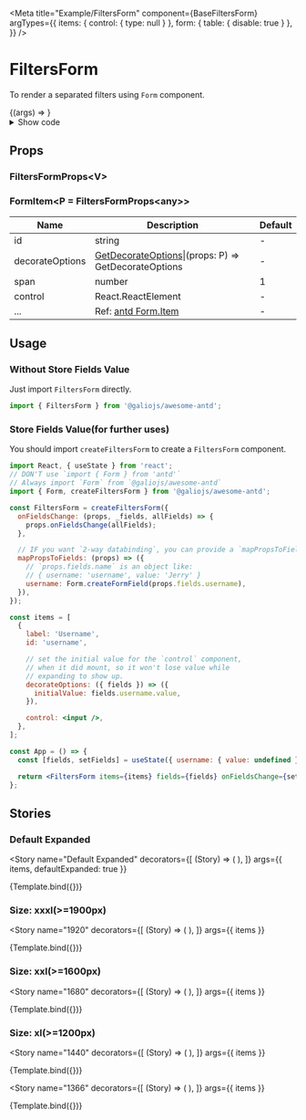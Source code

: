 

<Meta
  title="Example/FiltersForm"
  component={BaseFiltersForm}
  argTypes={{
    items: { control: { type: null } },
    form: { table: { disable: true } },
  }}
/>


# FiltersForm

<Description>To render a separated filters using `Form` component.</Description>

<Canvas withSource="none">
  <Story
    name="Simple"
    argTypes={{
      items: { table: { disable: true } },
      defaultExpanded: { table: { disable: true } },
      onFieldsChange: { type: 'function' },
    }}
  >
    {(args) => <App {...args} />}
  </Story>
</Canvas>

<details>
  <summary>Show code</summary>

<Source language="tsx" code={code} />

</details>

## Props

### FiltersFormProps<V\>

<ArgsTable of={BaseFiltersForm} />

### FormItem<P = FiltersFormProps<any\>\>

| Name | Description | Default |
| --- | --- | --- |
| id | string | - |
| decorateOptions | [GetDecorateOptions](<https://3x.ant.design/components/form/#getFieldDecorator(id,-options)-parameters>)\|(props: P) => GetDecorateOptions | - |
| span | number | 1 |
| control | React.ReactElement | - |
| ... | Ref: [antd Form.Item](https://3x.ant.design/components/form-cn/#Form.Item) | - |

## Usage

### Without Store Fields Value

Just import `FiltersForm` directly.

```jsx
import { FiltersForm } from '@galiojs/awesome-antd';
```

### Store Fields Value(for further uses)

You should import `createFiltersForm` to create a `FiltersForm` component.

```jsx
import React, { useState } from 'react';
// DON'T use `import { Form } from 'antd'`
// Always import `Form` from `@galiojs/awesome-antd`
import { Form, createFiltersForm } from '@galiojs/awesome-antd';

const FiltersForm = createFiltersForm({
  onFieldsChange: (props, _fields, allFields) => {
    props.onFieldsChange(allFields);
  },

  // IF you want `2-way databinding`, you can provide a `mapPropsToFields`.
  mapPropsToFields: (props) => ({
    // `props.fields.name` is an object like:
    // { username: 'username', value: 'Jerry' }
    username: Form.createFormField(props.fields.username),
  }),
});

const items = [
  {
    label: 'Username',
    id: 'username',

    // set the initial value for the `control` component,
    // when it did mount, so it won't lose value while
    // expanding to show up.
    decorateOptions: ({ fields }) => ({
      initialValue: fields.username.value,
    }),

    control: <input />,
  },
];

const App = () => {
  const [fields, setFields] = useState({ username: { value: undefined } });

  return <FiltersForm items={items} fields={fields} onFieldsChange={setFields} />;
};
```

## Stories

### Default Expanded

<Story
  name="Default Expanded"
  decorators={[
    (Story) => (
      <Container width={1366}>
        <Story />
      </Container>
    ),
  ]}
  args={{ items, defaultExpanded: true }}
>
  {Template.bind({})}
</Story>

### Size: xxxl(>=1900px)

<Story
  name="1920"
  decorators={[
    (Story) => (
      <Container width={1920}>
        <Story />
      </Container>
    ),
  ]}
  args={{ items }}
>
  {Template.bind({})}
</Story>

### Size: xxl(>=1600px)

<Story
  name="1680"
  decorators={[
    (Story) => (
      <Container width={1680}>
        <Story />
      </Container>
    ),
  ]}
  args={{ items }}
>
  {Template.bind({})}
</Story>

### Size: xl(>=1200px)

<Story
  name="1440"
  decorators={[
    (Story) => (
      <Container width={1440}>
        <Story />
      </Container>
    ),
  ]}
  args={{ items }}
>
  {Template.bind({})}
</Story>

<Story
  name="1366"
  decorators={[
    (Story) => (
      <Container width={1366}>
        <Story />
      </Container>
    ),
  ]}
  args={{ items }}
>
  {Template.bind({})}
</Story>
